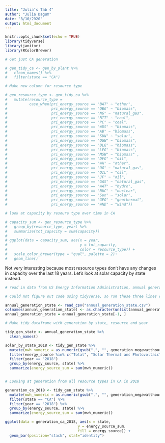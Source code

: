 ```yaml
---
title: "Julia’s Tab 4"
author: "Julia Dagum"
date: "3/10/2020"
output: html_document
---
```


```r
knitr::opts_chunk$set(echo = TRUE)
library(tidyverse)
library(janitor)
library(RColorBrewer)
```

```r
# Get just CA generation

# gen_tidy_ca <- gen_by_plant %>%
#   clean_names() %>%
#   filter(state == "CA")

# Make new column for resource type 

# gen_resource_type <- gen_tidy_ca %>% 
#   mutate(resource_type = 
#          case_when(pri_energy_source == "BAT" ~ "other",
#                    pri_energy_source == "OBG" ~ "biomass", 
#                    pri_energy_source == "NG" ~ "natural_gas", 
#                    pri_energy_source == "BIT" ~ "coal", 
#                    pri_energy_source == "PC" ~ "coal", 
#                    pri_energy_source == "WDS" ~ "biomass", 
#                    pri_energy_source == "AB" ~ "biomass", 
#                    pri_energy_source == "SUN" ~ "solar", 
#                    pri_energy_source == "OGW" ~ "biomass", 
#                    pri_energy_source == "BLQ" ~ "biomass", 
#                    pri_energy_source == "LFG" ~ "biomass", 
#                    pri_energy_source == "MSW" ~ "biomass" ,
#                    pri_energy_source == "DFO" ~ "oil", 
#                    pri_energy_source == "WH" ~ "other", 
#                    pri_energy_source == "OG" ~ "natural_gas", 
#                    pri_energy_source == "OIL" ~ "oil", 
#                    pri_energy_source == "JF" ~ "oil", 
#                    pri_energy_source == "GAS" ~ "natural_gas", 
#                    pri_energy_source == "WAT" ~ "hydro", 
#                    pri_energy_source == "NUC" ~ "nuclear", 
#                    pri_energy_source == "Sun" ~ "solar", 
#                    pri_energy_source == "GEO" ~ "geothermal", 
#                    pri_energy_source == "WND" ~ "wind"))

# look at capacity by resoure type over time in CA

# capacity_sum <- gen_resource_type %>% 
#   group_by(resource_type, year) %>% 
#   summarize(tot_capacity = sum(capacity))
# 
# ggplot(data = capacity_sum, aes(x = year, 
#                                 y = tot_capacity, 
#                                 color = resource_type)) +
#   scale_color_brewer(type = "qual", palette = 2)+
#   geom_line() 

```

Not very interesting because most resource types don't have any changes in capacity over the last 18 years. Let's look at solar capacity by state instead.

```r
# read in data from US Energy Information Administration, annual generation by state for each resource type from 1990 - 2018 and remove first row

# Could not figure out code using tidyverse, so run these three lines of code before using annual_generation_state to make tidy_gen_state

annual_generation_state <- read_csv("annual_generation_state.csv")
colnames(annual_generation_state) <- as.character(unlist(annual_generation_state[1,]))
annual_generation_state = annual_generation_state[-1, ]

# Make tidy dataframe with generation by state, resource and year

tidy_gen_state <- annual_generation_state %>% 
  clean_names()

solar_by_state_2018 <- tidy_gen_state %>% 
  mutate(mwh_numeric = as.numeric(gsub(",", "", generation_megawatthours))) %>% 
  filter(energy_source %in% c("Total", "Solar Thermal and Photovoltaic")) %>% 
  filter(year == "2018") 
  group_by(energy_source, state) %>% 
  summarize(energy_source_sum = sum(mwh_numeric))


# Looking at generation from all resource types in CA in 2018 

generation_ca_2018 <- tidy_gen_state %>% 
  mutate(mwh_numeric = as.numeric(gsub(",", "", generation_megawatthours))) %>% 
  filter(state == "CA") %>% 
  filter(year == "2018") %>% 
  group_by(energy_source, state) %>% 
  summarize(energy_source_sum = sum(mwh_numeric))

ggplot(data = generation_ca_2018, aes(x = state, 
                                 y = energy_source_sum, 
                                 fill = energy_source)) +
  geom_bar(position="stack", stat="identity")


```





